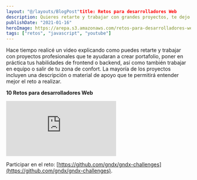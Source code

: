 ```yaml
---
layout: "@/layouts/BlogPost"title: Retos para desarrolladores Web
description: Quieres retarte y trabajar con grandes proyectos, te dejo mis recomendaciones de retos que te ayudaran a mejorar tu portafolio.
publishDate: "2021-01-16"
heroImage: https://arepa.s3.amazonaws.com/retos-para-desarrolladores-web.jpg
tags: ["retos", "javascript", "youtube"]
---
```


Hace tiempo realicé un video explicando como puedes retarte y trabajar con proyectos profesionales que te ayudaran a crear portafolio, poner en práctica tus habilidades de frontend o backend, así como también trabajar en equipo o salir de tu zona de confort. La mayoría de los proyectos incluyen una descripción o material de apoyo que te permitirá entender mejor el reto a realizar.

**10 Retos para desarrolladores Web**

<div className="video-wrapper">
    <iframe src="https://www.youtube.com/embed/6M6pkfyr-qE" title="YouTube video player" frameborder="0" allow="accelerometer; autoplay; clipboard-write; encrypted-media; gyroscope; picture-in-picture" allowfullscreen></iframe>
</div>

Participar en el reto: [https://github.com/gndx/gndx-challenges](https://github.com/gndx/gndx-challenges).
